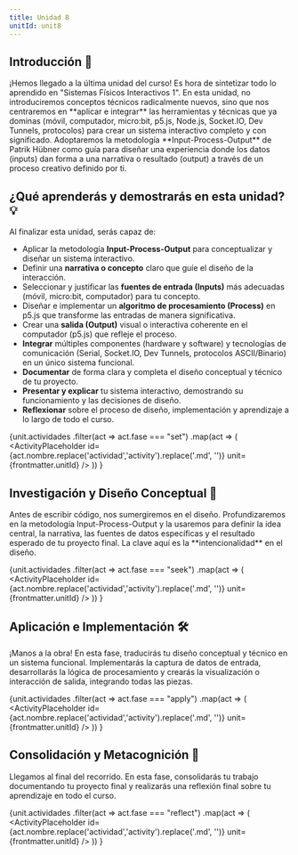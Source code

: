 ```yaml
---
title: Unidad 8
unitId: unit8
---
```




## Introducción 📜

<Aside type="note">
¡Hemos llegado a la última unidad del curso! Es hora de sintetizar todo lo aprendido 
en "Sistemas Físicos Interactivos 1". En esta unidad, no introduciremos conceptos 
técnicos radicalmente nuevos, sino que nos centraremos en **aplicar e integrar** 
las herramientas y técnicas que ya dominas (móvil, computador, micro:bit, p5.js, Node.js, 
Socket.IO, Dev Tunnels, protocolos) para crear un sistema interactivo completo y 
con significado. Adoptaremos la metodología **Input-Process-Output** de Patrik Hübner 
como guía para diseñar una experiencia donde los datos (inputs) dan forma a una narrativa 
o resultado (output) a través de un proceso creativo definido por ti.
</Aside>

## ¿Qué aprenderás y demostrarás en esta unidad? 💡

<Aside type="tip" title="Objetivos de Aprendizaje y Aplicación">
Al finalizar esta unidad, serás capaz de:

*   Aplicar la metodología **Input-Process-Output** para conceptualizar y diseñar un sistema interactivo.
*   Definir una **narrativa o concepto** claro que guíe el diseño de la interacción.
*   Seleccionar y justificar las **fuentes de entrada (Inputs)** más adecuadas (móvil, micro:bit, computador) 
para tu concepto.
*   Diseñar e implementar un **algoritmo de procesamiento (Process)** en p5.js que transforme las entradas 
de manera significativa.
*   Crear una **salida (Output)** visual o interactiva coherente en el computador (p5.js) que refleje el proceso.
*   **Integrar** múltiples componentes (hardware y software) y tecnologías de comunicación (Serial, Socket.IO, Dev Tunnels, protocolos ASCII/Binario) en un único sistema funcional.
*   **Documentar** de forma clara y completa el diseño conceptual y técnico de tu proyecto.
*   **Presentar y explicar** tu sistema interactivo, demostrando su funcionamiento y las decisiones de diseño.
*   **Reflexionar** sobre el proceso de diseño, implementación y aprendizaje a lo largo de todo el curso.
</Aside>

{unit.actividades
  .filter(act => act.fase === "set")
  .map(act => (
    <ActivityPlaceholder 
      id={act.nombre.replace('actividad','activity').replace('.md', '')} 
      unit={frontmatter.unitId} 
    />
  ))
}

## Investigación y Diseño Conceptual 🔎

<Aside type="note">
Antes de escribir código, nos sumergiremos en el diseño. Profundizaremos en la metodología 
Input-Process-Output y la usaremos para definir la idea central, la narrativa, las 
fuentes de datos específicas y el resultado esperado de tu proyecto final. La clave 
aquí es la **intencionalidad** en el diseño.
</Aside>

{unit.actividades
  .filter(act => act.fase === "seek")
  .map(act => (
    <ActivityPlaceholder 
      id={act.nombre.replace('actividad','activity').replace('.md', '')} 
      unit={frontmatter.unitId}
    />
  ))
}

## Aplicación e Implementación 🛠

<Aside type="note">
¡Manos a la obra! En esta fase, traducirás tu diseño conceptual y técnico en un sistema 
funcional. Implementarás la captura de datos de entrada, desarrollarás la lógica de 
procesamiento y crearás la visualización o interacción de salida, 
integrando todas las piezas.
</Aside>

{unit.actividades
  .filter(act => act.fase === "apply")
  .map(act => (
    <ActivityPlaceholder 
      id={act.nombre.replace('actividad','activity').replace('.md', '')} 
      unit={frontmatter.unitId} 
    />
  ))
}

## Consolidación y Metacognición 🤔

<Aside type="note">
Llegamos al final del recorrido. En esta fase, consolidarás tu trabajo documentando 
tu proyecto final y realizarás una reflexión final sobre tu aprendizaje en todo el 
curso.
</Aside>

{unit.actividades
  .filter(act => act.fase === "reflect")
  .map(act => (
    <ActivityPlaceholder 
      id={act.nombre.replace('actividad','activity').replace('.md', '')} 
      unit={frontmatter.unitId} 
    />
  ))
}